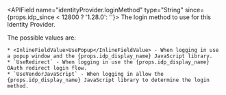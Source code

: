 
<APIField name="identityProvider.loginMethod" type="String" since={props.idp_since < 12800 ? '1.28.0': ''}>
  The login method to use for this Identity Provider.

  The possible values are:

    * <InlineFieldValue>UsePopup</InlineFieldValue> - When logging in use a popup window and the {props.idp_display_name} JavaScript library.
    * `UseRedirect` - When logging in use the {props.idp_display_name} OAuth redirect login flow.
    * `UseVendorJavaScript` - When logging in allow the {props.idp_display_name} JavaScript library to determine the login method.
</APIField>
